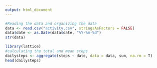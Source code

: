 ```yaml
---
output: html_document
---
```

```r

#Reading the data and organizing the data
data <- read.csv("activity.csv", stringsAsFactors = FALSE)
data$date <- as.Date(data$date, "%Y-%m-%d")
str(data)
```

```r
library(lattice)
#calculating the total and mean steps
dailysteps <- aggregate(steps ~ date, data = data, sum, na.rm = T)
head(dailysteps)

```